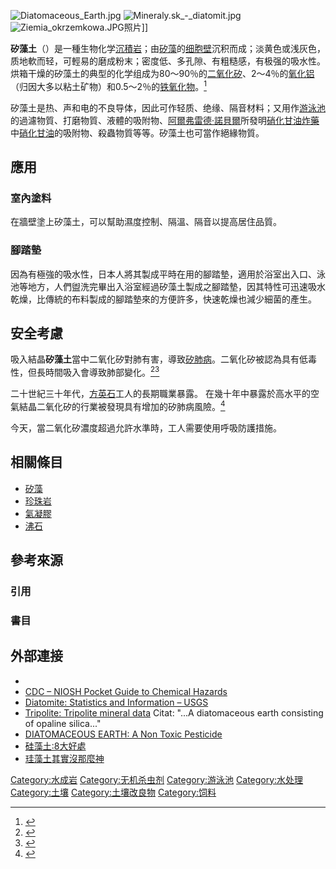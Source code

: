 {{noteTA|zh-hant:矽藻土;zh-hans:硅藻土}}

{{各地漢字名
 | 名詞 = 矽藻土<!-- 相關名詞，填一個即可，將隨條目語言變種進行字詞轉換 -->
 | 圖像 = <!-- 圖檔名稱（省略File:字頭） -->
 | 說明 = <!-- 圖檔說明，將隨條目語言變種進行字詞轉換 -->
 | 大陸 = 硅藻土
 | 臺灣 = 矽藻土<!-- 若不填寫香港一項，則標籤顯示為港臺 -->
 | 香港 = <!-- 若不填寫澳門一項，則標籤顯示為港澳 -->
 | 澳門 =
 |新加坡= <!-- 若不填寫大馬一項，則標籤顯示為新馬 -->
 | 大馬 =
 |where = 日本
 |other = {{lang|ja|珪藻土}}
}}
[[File:Diatomaceous_Earth.jpg|right]]
[[File:Mineraly.sk_-_diatomit.jpg|thumb]]
[[File:Ziemia_okrzemkowa.JPG|thumb]]照片]]

'''矽藻土'''（{{lang-en|Diatomaceous earth}}）是一種生物化学[[沉積岩|沉積岩]]；由[[矽藻|矽藻]]的[[细胞壁|细胞壁]]沉积而成；淡黄色或浅灰色，质地軟而轻，可輕易的磨成粉末；密度低、多孔隙、有粗糙感，有极强的吸水性。烘箱干燥的矽藻土的典型的化学组成为80〜90％的[[二氧化矽|二氧化矽]]、2〜4％的[[氧化铝|氧化铝]]（归因大多以粘土矿物）和0.5～2％的[[铁氧化物|铁氧化物]]。<ref name="USGS">{{cite book |last=Antonides |first=Lloyd E. |title=Diatomite |year=1997 |publisher=[[U.S.G.S.|U.S.G.S.]] |url=http://minerals.usgs.gov/minerals/pubs/commodity/diatomite/250497.pdf |accessdate=2010-12-12 |format=PDF |archive-date=2018-04-08 |archive-url=https://web.archive.org/web/20180408141622/https://minerals.usgs.gov/minerals/pubs/commodity/diatomite/250497.pdf |dead-url=no }}</ref>

矽藻土是热、声和电的不良导体，因此可作轻质、绝缘、隔音材料；又用作[[游泳池|游泳池]]的過濾物質、打磨物質、液體的吸附物、[[阿爾弗雷德·諾貝爾|阿爾弗雷德·諾貝爾]]所發明[[硝化甘油炸藥|硝化甘油炸藥]]中[[硝化甘油|硝化甘油]]的吸附物、殺蟲物質等等。矽藻土也可當作絕緣物質。

== 應用 ==
=== 室內塗料 ===
在牆壁塗上矽藻土，可以幫助濕度控制、隔溫、隔音以提高居住品質。

=== 腳踏墊 ===
因為有極強的吸水性，日本人將其製成平時在用的腳踏墊，適用於浴室出入口、泳池等地方，人們盥洗完畢出入浴室經過矽藻土製成之腳踏墊，因其特性可迅速吸水乾燥，比傳統的布料製成的腳踏墊來的方便許多，快速乾燥也減少細菌的產生。

==安全考慮==
吸入結晶'''矽藻土'''當中二氧化矽對肺有害，導致[[矽肺病|矽肺病]]。二氧化矽被認為具有低毒性，但長時間吸入會導致肺部變化。<ref>{{Cite web |url=http://www.cdc.gov/niosh/pel88/68855-54.html |title=存档副本 |accessdate=2017-06-09 |archive-date=2017-06-24 |archive-url=https://web.archive.org/web/20170624091030/https://www.cdc.gov/niosh/pel88/68855-54.html |dead-url=no }}</ref><ref>{{cite web |url=http://www.spca.bc.ca/assets/documents/welfare/professional-resources/farmer-resources/diatomaceous-earth-factsheet.pdf |title=存档副本 |accessdate=2013-11-09 |deadurl=yes |archiveurl=https://web.archive.org/web/20130717171434/http://www.spca.bc.ca/assets/documents/welfare/professional-resources/farmer-resources/diatomaceous-earth-factsheet.pdf |archivedate=2013-07-17 }}</ref>

二十世紀三十年代，[[方英石|方英石]]工人的長期職業暴露。 在幾十年中暴露於高水平的空氣結晶二氧化矽的行業被發現具有增加的矽肺病風險。<ref name="HughesWeill1998">{{cite journal |last1=Hughes |first1=Janet M. |last2=Weill |first2=Hans |last3=Checkoway |first3=Harvey |last4=Jones |first4=Robert N. |last5=Henry |first5=Melanie M. |last6=Heyer |first6=Nicholas J. |last7=Seixas |first7=Noah S. |last8=Demers |first8=Paul A. |title=Radiographic Evidence of Silicosis Risk in the Diatomaceous Earth Industry |journal=American Journal of Respiratory and Critical Care Medicine |volume=158 |issue=3 |year=1998 |pages=807–814 |issn=1073-449X |doi=10.1164/ajrccm.158.3.9709103 |pmid=9731009}}</ref>

今天，當二氧化矽濃度超過允許水準時，工人需要使用呼吸防護措施。

== 相關條目 ==
* [[矽藻|矽藻]]
* [[珍珠岩|珍珠岩]]
* [[氣凝膠|氣凝膠]]
* [[沸石|沸石]]

== 參考來源 ==
=== 引用 ===
{{reflist|2}}

===書目===

== 外部連接 ==
* {{ICSC|0248|02}}
* [http://www.cdc.gov/niosh/npg/npgd0552.html CDC – NIOSH Pocket Guide to Chemical Hazards] {{Wayback|url=http://www.cdc.gov/niosh/npg/npgd0552.html |date=20100701183803 }}
* [http://minerals.usgs.gov/minerals/pubs/commodity/diatomite/ Diatomite: Statistics and Information – USGS] {{Wayback|url=http://minerals.usgs.gov/minerals/pubs/commodity/diatomite/ |date=20150115131336 }}
* [http://www.mindat.org/min-9855.html Tripolite: Tripolite mineral data] {{Wayback|url=http://www.mindat.org/min-9855.html |date=20161028125108 }} Citat: "...A diatomaceous earth consisting of opaline silica..."
* [http://www.eap.mcgill.ca/publications/eap4.htm DIATOMACEOUS EARTH: A Non Toxic Pesticide] {{Wayback|url=http://www.eap.mcgill.ca/publications/eap4.htm |date=20170720165358 }}
* [http://www.titus-diatom.com/zero-formaldehyde.html 硅藻土:8大好處] {{Wayback|url=http://www.titus-diatom.com/zero-formaldehyde.html |date=20170821185203 }}
* [http://www.lifechem.tw/blog/170202 珪藻土其實沒那麼神] {{Wayback|url=http://www.lifechem.tw/blog/170202 |date=20171107010514 }}

{{杀虫剂}}
{{水耕栽培}}
{{Authority control}}

[[Category:水成岩|Category:水成岩]]
[[Category:无机杀虫剂|Category:无机杀虫剂]]
[[Category:游泳池|Category:游泳池]]
[[Category:水处理|Category:水处理]]
[[Category:土壤|Category:土壤]]
[[Category:土壤改良物|Category:土壤改良物]]
[[Category:饲料|Category:饲料]]